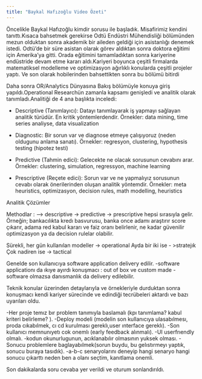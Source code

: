 ```yaml
---
title: "Baykal Hafızoğlu Video Özeti"
---
```


Öncelikle Baykal Hafızoğlu kimdir sorusu ile başladık. Misafirimiz kendini tanıttı.Kısaca bahsetmek gerekirse Odtü Endüstri Mühendisliği bölümünden mezun olduktan sonra akademik bir aileden geldiği için asistanlığı denemek istedi. Odtü'de bir süre asistan olarak görev aldıktan sonra doktora eğitimi için Amerika'ya gitti. Orada eğitimini tamamladıktan sonra kariyerine endüstride devam etme kararı aldı.Kariyeri boyunca çeşitli firmalarda matematiksel modelleme ve optimizasyon ağırlıklı konularda çeşitli projeler yaptı. Ve son olarak hobilerinden bahsettikten sonra bu bölümü bitirdi


Daha sonra OR/Analytics Dünyasına Bakış bölümüyle konuya giriş yapıldı.Operational Researchün zamanla kapsamı genişledi ve analitik olarak tanımladı.Analitiği de 4 ana başlıkta inceledi:

- Descriptive (Tanımlayıcı): Datayı tanımlayarak iş yapmayı sağlayan analitik türüdür. En kritik yöntemlerdendir.
Örnekler: data mining, time series analiyse, data visualization

- Diagnostic: Bir sorun var ve diagnose etmeye çalışıyoruz (neden oldugunu anlama sanatı).
Örnekler: regresyon, clustering, hypothesis testing (hipotez testi)

- Predictive (Tahmin edici): Gelecekte ne olacak sorusunun cevabını arar.
Örnekler: clustering, simulation, regressyon, machine learning

- Prescriptive (Reçete edici): Sorun var ve ne yapmalıyız sorusunun cevabı olarak önerilerinden oluşan analitik yöntemdir.
Örnekler: meta heuristics, optimizasyon, decision rules, math modelling, heuristics

Analitik Çözümler

Methodlar : --> descriptive -> predictive -> prescriptive hepsi sırasıyla gelir.
Örneğin; bankacılıkta kredı basvurusu, banka once adamı araştırır score çıkarır, adama red kabul kararı ve faiz oranı belirlenir, ne kadar güvenilir optimizasyon ya da decision rulelar olabilir.

Sürekli, her gün kullanılan modeller -> operational 
Ayda bir iki ise - >stratejık
Çok nadiren ise -> tactical

Genelde son kullanıcıya software application delivery edilir.
-software applicationı da ıkıye ayırdı konuşmacı : out of box ve custom made
-software olmazsa danısmanlık da delivery edilebilir.


Teknik konular üzerinden detaylarıyla ve örnekleriyle durduktan sonra konuşmacı kendi kariyer sürecinde ve edindiği tecrübeleri aktardı ve bazı uyarıları oldu.


-Her proje temız bır problem tanımıyla baslamalı (kpı tanımlama? kabul kriteri belirleme? ).
-Deploy modeli (modelin son kullanıcıya ulasabılmesı, proda cıkabılmek, cı cd kurulması gereklı,user ınterface gereklı).
-Son kullanıcı memnunıyetı cok onemlı (early feedback alınmalı).
-UI userfrıendly olmalı.
-kodun okunurlugunun, acıklanabılır olmasının yuksek olması. 
-Sonucu problemlere baglayabılmek(sorun buydu, bu gelıstırmeyı yaptık, sonucu buraya tasıdık).
-a-b-c senaryolarını deneyip hangi senaryo hangi sonucu çıkarttı neden ben a olanı seçtim, kanıtlama onemli.

Son dakikalarda soru cevaba yer verildi ve oturum sonlandırıldı.


